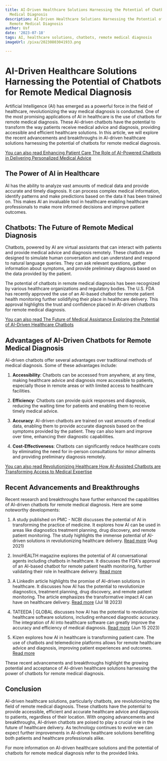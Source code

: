 ```yaml
---
title: AI-Driven Healthcare Solutions Harnessing the Potential of Chatbots for Remote
  Medical Diagnosis
description: AI-Driven Healthcare Solutions Harnessing the Potential of Chatbots for
  Remote Medical Diagnosis
author: Usf
date: '2023-07-18'
tags: AI, healthcare solutions, chatbots, remote medical diagnosis
imageUrl: /pixa/20230803041933.png

---
```

# AI-Driven Healthcare Solutions Harnessing the  Potential of Chatbots for Remote  Medical Diagnosis

Artificial Intelligence  (AI) has emerged as a powerful force in the field of healthcare, revolutionizing the way medical  diagnosis is conducted. One of the most promising  applications of AI in healthcare is the  use of chatbots for remote medical diagnosis. These AI-driven chatbots have the potential to transform the way patients receive medical advice and diagnosis, providing accessible and efficient healthcare solutions. In this article,  we will explore  the recent  advancements and breakthroughs in AI-driven healthcare solutions harnessing the potential of chatbots for remote  medical  diagnosis.

[You can also read Enhancing Patient Care The Role  of AI-Powered Chatbots in Delivering Personalized Medical  Advice](Enhancing%20Patient%20Care%20The%20Role%20of%20AI-Powered%20Chatbots%20in%20Delivering%20Personalized%20Medical%20Advice)


## The  Power of AI  in Healthcare

AI  has the ability to analyze vast amounts  of medical data and provide accurate and timely diagnosis. It  can process  complex medical information, identify patterns and make predictions based on the  data it has been trained on. This makes AI  an invaluable tool in healthcare enabling healthcare professionals to make more  informed decisions and improve patient outcomes.

##  Chatbots: The Future of Remote Medical  Diagnosis

Chatbots, powered  by AI are virtual assistants that can interact with patients and provide medical advice  and diagnosis remotely. These chatbots are designed to simulate human conversation and can understand and respond  to natural language queries. They can ask relevant  questions, gather information about symptoms, and provide  preliminary diagnosis based on the data provided by the patient.

The potential of chatbots in remote medical diagnosis has been recognized by various healthcare organizations and regulatory bodies.  The U.S. FDA has recently approved the use of an AI-based chatbot for  remote  patient health monitoring  further solidifying their place in healthcare delivery. This approval highlights the trust and confidence placed in AI-driven chatbots  for  remote medical diagnosis.

[You can also read The Future of Medical Assistance Exploring the Potential of AI-Driven Healthcare Chatbots](The%20Future%20of%20Medical%20Assistance%20Exploring%20the%20Potential%20of%20AI-Driven%20Healthcare%20Chatbots)


## Advantages of AI-Driven Chatbots for Remote Medical Diagnosis

AI-driven chatbots offer several advantages over traditional methods of medical diagnosis. Some of these  advantages include:

1. **Accessibility**: Chatbots can be accessed from anywhere, at any time, making healthcare advice and diagnosis more accessible to patients, especially those in remote  areas or with limited access  to healthcare  facilities.

2. **Efficiency**: Chatbots can provide quick responses and diagnosis,  reducing the waiting time for patients and enabling them to receive timely  medical advice.

3. **Accuracy**: AI-driven chatbots are  trained  on vast  amounts of medical data, enabling them to provide  accurate diagnosis based on the symptoms provided by the patient. They can  also learn and improve  over time, enhancing their diagnostic capabilities.

4.  **Cost-Effectiveness**: Chatbots can significantly reduce healthcare costs by eliminating the need for  in-person consultations for minor ailments and providing preliminary diagnosis remotely.

[You  can also read Revolutionizing Healthcare How AI-Assisted Chatbots are Transforming Access to Medical Expertise](Revolutionizing%20Healthcare%20How%20AI-Assisted%20Chatbots%20are%20Transforming%20Access%20to%20Medical%20Expertise)


## Recent Advancements and Breakthroughs

Recent research and breakthroughs have further enhanced the capabilities of AI-driven chatbots for remote medical  diagnosis. Here are some  noteworthy developments:

1. A study published on PMC - NCBI discusses the potential of AI in transforming the practice of medicine. It explores how AI can be used in areas like diagnostics treatment planning, drug discovery, and remote patient monitoring.  The study highlights the immense potential of AI-driven solutions in revolutionizing  healthcare delivery. [Read more](https://www.ncbi.nlm.nih.gov/pmc/articles/PMC8285156/) (Aug 2021)

2.  InnoHEALTH  magazine explores the potential of AI conversational agents including chatbots in healthcare. It discusses  the FDA's approval of an AI-based chatbot for remote patient health monitoring, further validating their role in healthcare delivery. [Read more](https://innohealthmagazine.com/2023/research/ai-conversational-agents-in-healthcare-harnessing-the-potential-of-chatgpt-and-generative-ai-based-chatbots/)

3. A LinkedIn article highlights the promise of AI-driven solutions in healthcare. It discusses how  AI has the potential to revolutionize diagnostics, treatment  planning, drug discovery, and remote patient monitoring. The article emphasizes the transformative impact  AI can have  on healthcare delivery. [Read more](https://www.linkedin.com/pulse/%E2%84%91-%E2%84%8C-saurav-magar) (Jul  18 2023)

4. TATEEDA |  GLOBAL discusses how AI has the  potential to revolutionize healthcare software solutions, including enhanced diagnostic accuracy.  The integration of AI  into healthcare software can greatly improve the accuracy and efficiency  of medical diagnosis. [Read more](https://tateeda.com/blog/integrate-ai-in-healthtech) (Jun 15 2023)

5. Kizen explores how AI in healthcare is transforming patient care. The use of chatbots and telemedicine platforms allows for remote healthcare advice and diagnosis, improving  patient experiences and outcomes.  [Read more](https://kizen.com/content/ai-ml/ai-in-healthcare/)

These recent advancements and breakthroughs highlight the  growing potential and acceptance of AI-driven healthcare solutions harnessing the power of chatbots for remote medical diagnosis.

## Conclusion

AI-driven healthcare solutions, particularly chatbots, are revolutionizing  the field of remote medical diagnosis.  These chatbots have the potential to provide accessible, efficient and accurate healthcare advice and diagnosis to patients, regardless of  their location. With  ongoing advancements and  breakthroughs, AI-driven chatbots are poised to play a crucial role in the future of  healthcare delivery. As technology continues to evolve we  can expect further improvements in AI-driven healthcare solutions benefiting both patients and healthcare professionals alike.

For more information  on AI-driven healthcare solutions  and the potential of chatbots for remote medical  diagnosis refer to the provided links.